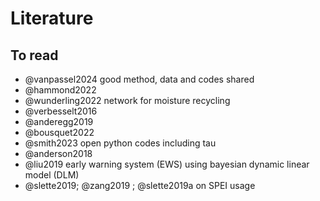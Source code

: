 # Literature {.unnumbered}

## To read

-   @vanpassel2024 good method, data and codes shared
-   @hammond2022
-   @wunderling2022 network for moisture recycling
-   @verbesselt2016
-   @anderegg2019
-   @bousquet2022
-   @smith2023 open python codes including tau
-   @anderson2018
-   @liu2019 early warning system (EWS) using bayesian dynamic linear model (DLM)
-   @slette2019; @zang2019 ; @slette2019a on SPEI usage
